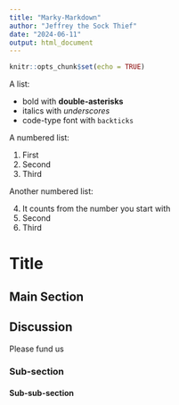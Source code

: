 ```yaml
---
title: "Marky-Markdown"
author: "Jeffrey the Sock Thief"
date: "2024-06-11"
output: html_document
---
```


```r
knitr::opts_chunk$set(echo = TRUE)
```

A list:

* bold with **double-asterisks**
* italics with _underscores_
* code-type font with `backticks`

A numbered list:

1. First
1. Second
1. Third


Another numbered list:

4. It counts from the number you start with
4. Second
4. Third

# Title


## Main Section

## Discussion

Please fund us 


### Sub-section


#### Sub-sub-section



